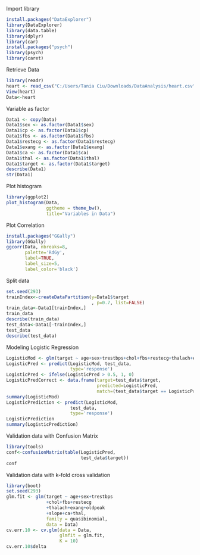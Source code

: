 Import library
```{r, echo = TRUE, message = FALSE, warning = FALSE}
install.packages("DataExplorer")
library(DataExplorer)
library(data.table)
library(dplyr)
library(car)
install.packages("psych")
library(psych)
library(caret)
```

Retrieve Data
```{r, echo = TRUE, message = FALSE, warning = FALSE}
library(readr)
heart <- read_csv("C:/Users/Tania Ciu/Downloads/DataAnalysis/heart.csv")
View(heart)
Data<-heart
```

Variable as factor
```{r, echo = TRUE, message = FALSE, warning = FALSE}
Data1 <- copy(Data)
Data1$sex <- as.factor(Data1$sex)
Data1$cp <- as.factor(Data1$cp)
Data1$fbs <- as.factor(Data1$fbs)
Data1$restecg <- as.factor(Data1$restecg)
Data1$exang <- as.factor(Data1$exang)
Data1$ca <- as.factor(Data1$ca)
Data1$thal <- as.factor(Data1$thal)
Data1$target <- as.factor(Data1$target)
describe(Data1)
str(Data1)
```

Plot histogram
```{r, echo = TRUE, message = FALSE, warning = FALSE}
library(ggplot2)
plot_histogram(Data,
               ggtheme = theme_bw(), 
               title="Variables in Data")

```

Plot Correlation
```{r, echo = TRUE, message = FALSE, warning = FALSE}
install.packages("GGally")
library(GGally)
ggcorr(Data, nbreaks=8, 
       palette='RdGy', 
       label=TRUE, 
       label_size=5, 
       label_color='black')
```

Split data
```{r, echo = TRUE, message = FALSE, warning = FALSE}
set.seed(293)
trainIndex<-createDataPartition(y=Data1$target
                                , p=0.7, list=FALSE)
train_data<-Data1[trainIndex,]
train_data
describe(train_data)
test_data<-Data1[-trainIndex,]
test_data
describe(test_data)

```

Modeling Logistic Regression
```{r, echo = TRUE, message = FALSE, warning = FALSE}
LogisticMod <- glm(target ~ age+sex+trestbps+chol+fbs+restecg+thalach+exang+oldpeak+slope+ca+thal, data=train_data, family="binomial"(link="logit"))
LogisticPred <- predict(LogisticMod, test_data, 
                        type='response')
LogisticPred <- ifelse(LogisticPred > 0.5, 1, 0)
LogisticPredCorrect <- data.frame(target=test_data$target, 
                                  predicted=LogisticPred, 
                                  match=(test_data$target == LogisticPred))
summary(LogisticMod)
LogisticPrediction <- predict(LogisticMod, 
                        test_data, 
                        type='response')
LogisticPrediction
summary(LogisticPrediction)

```


Validation data with Confusion Matrix
```{r, echo = TRUE, message = FALSE, warning = FALSE}
library(tools)
conf<-confusionMatrix(table(LogisticPred, 
                            test_data$target))
conf

```

Validation data with k-fold cross validation
```{r, echo = TRUE, message = FALSE, warning = FALSE}
library(boot)
set.seed(293)
glm.fit <- glm(target ~ age+sex+trestbps
               +chol+fbs+restecg
               +thalach+exang+oldpeak
               +slope+ca+thal, 
               family = quasibinomial, 
               data = Data)
cv.err.10 <- cv.glm(data = Data, 
                    glmfit = glm.fit,
                    K = 10)
cv.err.10$delta

```
